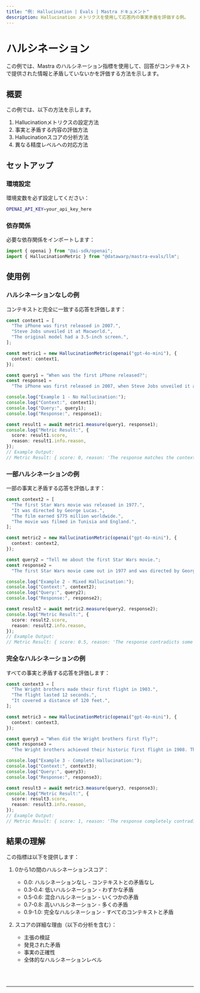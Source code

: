 ```yaml
---
title: "例: Hallucination | Evals | Mastra ドキュメント"
description: Hallucination メトリクスを使用して応答内の事実矛盾を評価する例。
---
```



# ハルシネーション

この例では、Mastra のハルシネーション指標を使用して、回答がコンテキストで提供された情報と矛盾していないかを評価する方法を示します。

## 概要

この例では、以下の方法を示します。

1. Hallucinationメトリクスの設定方法
2. 事実と矛盾する内容の評価方法
3. Hallucinationスコアの分析方法
4. 異なる精度レベルへの対応方法

## セットアップ

### 環境設定

環境変数を必ず設定してください：

```bash filename=".env"
OPENAI_API_KEY=your_api_key_here
```

### 依存関係

必要な依存関係をインポートします：

```typescript copy showLineNumbers filename="src/index.ts"
import { openai } from "@ai-sdk/openai";
import { HallucinationMetric } from "@datawarp/mastra-evals/llm";
```

## 使用例

### ハルシネーションなしの例

コンテキストと完全に一致する応答を評価します：

```typescript copy showLineNumbers{5} filename="src/index.ts"
const context1 = [
  "The iPhone was first released in 2007.",
  "Steve Jobs unveiled it at Macworld.",
  "The original model had a 3.5-inch screen.",
];

const metric1 = new HallucinationMetric(openai("gpt-4o-mini"), {
  context: context1,
});

const query1 = "When was the first iPhone released?";
const response1 =
  "The iPhone was first released in 2007, when Steve Jobs unveiled it at Macworld. The original iPhone featured a 3.5-inch screen.";

console.log("Example 1 - No Hallucination:");
console.log("Context:", context1);
console.log("Query:", query1);
console.log("Response:", response1);

const result1 = await metric1.measure(query1, response1);
console.log("Metric Result:", {
  score: result1.score,
  reason: result1.info.reason,
});
// Example Output:
// Metric Result: { score: 0, reason: 'The response matches the context exactly.' }
```

### 一部ハルシネーションの例

一部の事実と矛盾する応答を評価します：

```typescript copy showLineNumbers{31} filename="src/index.ts"
const context2 = [
  "The first Star Wars movie was released in 1977.",
  "It was directed by George Lucas.",
  "The film earned $775 million worldwide.",
  "The movie was filmed in Tunisia and England.",
];

const metric2 = new HallucinationMetric(openai("gpt-4o-mini"), {
  context: context2,
});

const query2 = "Tell me about the first Star Wars movie.";
const response2 =
  "The first Star Wars movie came out in 1977 and was directed by George Lucas. It made over $1 billion at the box office and was filmed entirely in California.";

console.log("Example 2 - Mixed Hallucination:");
console.log("Context:", context2);
console.log("Query:", query2);
console.log("Response:", response2);

const result2 = await metric2.measure(query2, response2);
console.log("Metric Result:", {
  score: result2.score,
  reason: result2.info.reason,
});
// Example Output:
// Metric Result: { score: 0.5, reason: 'The response contradicts some facts in the context.' }
```

### 完全なハルシネーションの例

すべての事実と矛盾する応答を評価します：

```typescript copy showLineNumbers{58} filename="src/index.ts"
const context3 = [
  "The Wright brothers made their first flight in 1903.",
  "The flight lasted 12 seconds.",
  "It covered a distance of 120 feet.",
];

const metric3 = new HallucinationMetric(openai("gpt-4o-mini"), {
  context: context3,
});

const query3 = "When did the Wright brothers first fly?";
const response3 =
  "The Wright brothers achieved their historic first flight in 1908. The flight lasted about 2 minutes and covered nearly a mile.";

console.log("Example 3 - Complete Hallucination:");
console.log("Context:", context3);
console.log("Query:", query3);
console.log("Response:", response3);

const result3 = await metric3.measure(query3, response3);
console.log("Metric Result:", {
  score: result3.score,
  reason: result3.info.reason,
});
// Example Output:
// Metric Result: { score: 1, reason: 'The response completely contradicts the context.' }
```

## 結果の理解

この指標は以下を提供します：

1. 0から1の間のハルシネーションスコア：

   - 0.0: ハルシネーションなし - コンテキストとの矛盾なし
   - 0.3-0.4: 低いハルシネーション - わずかな矛盾
   - 0.5-0.6: 混合ハルシネーション - いくつかの矛盾
   - 0.7-0.8: 高いハルシネーション - 多くの矛盾
   - 0.9-1.0: 完全なハルシネーション - すべてのコンテキストと矛盾

2. スコアの詳細な理由（以下の分析を含む）：
   - 主張の検証
   - 発見された矛盾
   - 事実の正確性
   - 全体的なハルシネーションレベル

<br />
<br />
<hr className="dark:border-[#404040] border-gray-300" />
<br />
<br />
<GithubLink
  link={
    "https://github.com/mastra-ai/mastra/blob/main/examples/basics/evals/hallucination"
  }
/>
